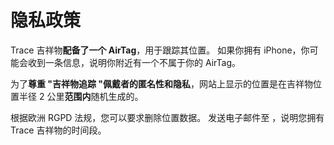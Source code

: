 <br/><br/>
<div style={{ width: '100%', margin: '0 auto', textAlign: 'center' }}>

# 隐私政策

Trace 吉祥物**配备了一个 AirTag**，用于跟踪其位置。 如果你拥有 iPhone，你可能会收到一条信息，说明你附近有一个不属于你的 AirTag。

为了**尊重 "吉祥物追踪 "佩戴者的匿名性和隐私**，网站上显示的位置是在吉祥物位置半径 2 公里**范围内**随机生成的。

根据欧洲 RGPD 法规，您可以要求删除位置数据。 发送电子邮件至<a href="mailto:traceacrosstheworld@gmail.com"></a> ，说明您拥有 Trace 吉祥物的时间段。

<br/><br/><br/><br/>
</div>
